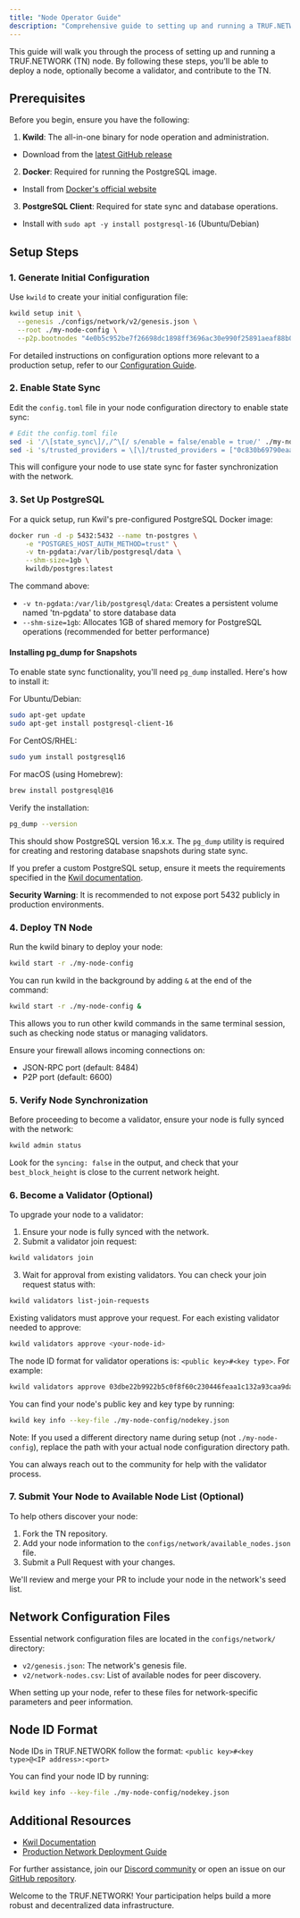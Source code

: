 ---
title: "Node Operator Guide"
description: "Comprehensive guide to setting up and running a TRUF.NETWORK (TN) node."
---

This guide will walk you through the process of setting up and running a TRUF.NETWORK (TN) node. By following these steps, you'll be able to deploy a node, optionally become a validator, and contribute to the TN.

## Prerequisites

Before you begin, ensure you have the following:

1. **Kwild**: The all-in-one binary for node operation and administration.
- Download from the [latest GitHub release](https://github.com/trufnetwork/node/releases)

2. **Docker**: Required for running the PostgreSQL image.
- Install from [Docker's official website](https://docs.docker.com/get-docker)

3. **PostgreSQL Client**: Required for state sync and database operations.
- Install with `sudo apt -y install postgresql-16` (Ubuntu/Debian)

## Setup Steps

### 1. Generate Initial Configuration

Use `kwild` to create your initial configuration file:

```bash
kwild setup init \
  --genesis ./configs/network/v2/genesis.json \
  --root ./my-node-config \
  --p2p.bootnodes "4e0b5c952be7f26698dc1898ff3696ac30e990f25891aeaf88b0285eab4663e1#ed25519@node-1.mainnet.truf.network:26656,0c830b69790eaa09315826403c2008edc65b5c7132be9d4b7b4da825c2a166ae#ed25519@node-2.mainnet.truf.network:26656"
```

For detailed instructions on configuration options more relevant to a production setup, refer to our [Configuration Guide](docs/creating-config.md).

### 2. Enable State Sync

Edit the `config.toml` file in your node configuration directory to enable state sync:

```bash
# Edit the config.toml file
sed -i '/\[state_sync\]/,/^\[/ s/enable = false/enable = true/' ./my-node-config/config.toml
sed -i 's/trusted_providers = \[\]/trusted_providers = ["0c830b69790eaa09315826403c2008edc65b5c7132be9d4b7b4da825c2a166ae#ed25519@node-2.mainnet.truf.network:26656"]/' ./my-node-config/config.toml
```

This will configure your node to use state sync for faster synchronization with the network.

### 3. Set Up PostgreSQL

For a quick setup, run Kwil's pre-configured PostgreSQL Docker image:

```bash
docker run -d -p 5432:5432 --name tn-postgres \
    -e "POSTGRES_HOST_AUTH_METHOD=trust" \
    -v tn-pgdata:/var/lib/postgresql/data \
    --shm-size=1gb \
    kwildb/postgres:latest
```

The command above:
- `-v tn-pgdata:/var/lib/postgresql/data`: Creates a persistent volume named 'tn-pgdata' to store database data
- `--shm-size=1gb`: Allocates 1GB of shared memory for PostgreSQL operations (recommended for better performance)

#### Installing pg_dump for Snapshots

To enable state sync functionality, you'll need `pg_dump` installed. Here's how to install it:

For Ubuntu/Debian:
```bash
sudo apt-get update
sudo apt-get install postgresql-client-16
```

For CentOS/RHEL:
```bash
sudo yum install postgresql16
```

For macOS (using Homebrew):
```bash
brew install postgresql@16
```

Verify the installation:
```bash
pg_dump --version
```

This should show PostgreSQL version 16.x.x. The `pg_dump` utility is required for creating and restoring database snapshots during state sync.

If you prefer a custom PostgreSQL setup, ensure it meets the requirements specified in the [Kwil documentation](https://docs.kwil.com/docs/daemon/running-postgres).

**Security Warning**: It is recommended to not expose port 5432 publicly in production environments.

### 4. Deploy TN Node

Run the kwild binary to deploy your node:

```bash
kwild start -r ./my-node-config
```

You can run kwild in the background by adding `&` at the end of the command:

```bash
kwild start -r ./my-node-config &
```

This allows you to run other kwild commands in the same terminal session, such as checking node status or managing validators.

Ensure your firewall allows incoming connections on:
- JSON-RPC port (default: 8484)
- P2P port (default: 6600)

### 5. Verify Node Synchronization

Before proceeding to become a validator, ensure your node is fully synced with the network:

```bash
kwild admin status
```

Look for the `syncing: false` in the output, and check that your `best_block_height` is close to the current network height.

### 6. Become a Validator (Optional)

To upgrade your node to a validator:

1. Ensure your node is fully synced with the network.
2. Submit a validator join request:

```bash
kwild validators join
```

3. Wait for approval from existing validators. You can check your join request status with:

```bash
kwild validators list-join-requests
```

Existing validators must approve your request. For each existing validator needed to approve:

```bash
kwild validators approve <your-node-id>
```

The node ID format for validator operations is: `<public key>#<key type>`. For example:
```bash
kwild validators approve 03dbe22b9922b5c0f8f60c230446feaa1c132a93caa9dae83b5d4fab16c3404a22#secp256k1
```

You can find your node's public key and key type by running:
```bash
kwild key info --key-file ./my-node-config/nodekey.json
```

Note: If you used a different directory name during setup (not `./my-node-config`), replace the path with your actual node configuration directory path.

You can always reach out to the community for help with the validator process.

### 7. Submit Your Node to Available Node List (Optional)

To help others discover your node:

1. Fork the TN repository.
2. Add your node information to the `configs/network/available_nodes.json` file.
3. Submit a Pull Request with your changes.

We'll review and merge your PR to include your node in the network's seed list.

## Network Configuration Files

Essential network configuration files are located in the `configs/network/` directory:

- `v2/genesis.json`: The network's genesis file.
- `v2/network-nodes.csv`: List of available nodes for peer discovery.

When setting up your node, refer to these files for network-specific parameters and peer information.

## Node ID Format

Node IDs in TRUF.NETWORK follow the format: `<public key>#<key type>@<IP address>:<port>`

You can find your node ID by running:
```bash
kwild key info --key-file ./my-node-config/nodekey.json
```

## Additional Resources

- [Kwil Documentation](https://docs.kwil.com)
- [Production Network Deployment Guide](https://docs.kwil.com/docs/node/production)

For further assistance, join our [Discord community](https://discord.com/invite/5AMCBYxfW4) or open an issue on our [GitHub repository](https://github.com/trufnetwork/truf-node-operator/issues).

Welcome to the TRUF.NETWORK! Your participation helps build a more robust and decentralized data infrastructure.
